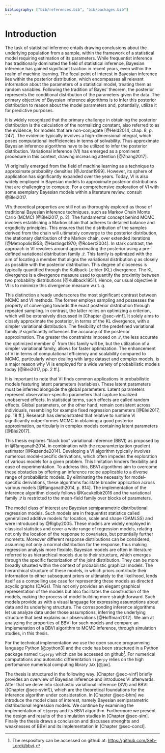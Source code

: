 ```yaml
---
bibliography: ["bib/references.bib", "bib/packages.bib"]
---
```


# Introduction {#sec-intro}

<!-- Start with a nice introduction -->

The task of statistical inference entails drawing conclusions about the underlying population from a sample, within the framework of a statistical model requiring estimation of its parameters. While frequentist inference has traditionally dominated the field of statistical inference, Bayesian inference has gained significant traction in recent years, even within the realm of machine learning. The focal point of interest in Bayesian inference lies within the posterior distribution, which encompasses all relevant information about the parameters of a statistical model, treating them as random variables. Following the tradition of Bayes' theorem, the posterior represents the conditional distribution of the parameters given the data. The primary objective of Bayesian inference algorithms is to infer this posterior distribution to reason about the model parameters and, potentially, utilize it for predictive purposes.

It is widely recognized that the primary challenge in obtaining the posterior distribution is the calculation of the normalizing constant, also referred to as the evidence, for models that are non-conjugate [@Held2014, chap. 8, p. 247]. The evidence typically involves a high-dimensional integral, which poses computational inefficiencies in terms of solvability. Thus approximate Bayesian inference algorithms have to be utilized to infer the posterior distribution. Variational inference (VI) has emerged as a prominent procedure in this context, drawing increasing attention [@Zhang2017].

<!-- Some literature background on VI and gentle introduction -->

VI originally emerged from the field of machine learning as a technique to approximate probability densities [@Jordan1999]. However, its sphere of application has significantly expanded over the years. Today, VI is also widely employed in Bayesian models to approximate posterior distributions that are challenging to compute. For a comprehensive exploration of VI with some exemplary Bayesian models within a literature review, consult @Blei2017. 

VI's theoretical properties are still not as thoroughly explored as those of traditional Bayesian inference techniques, such as Markov Chain Monte Carlo (MCMC) [@Blei2017, p. 2]. The fundamental concept behind MCMC involves establishing a Markov chain that adheres to detailed balance and ergodicity principles. This ensures that the distribution of the samples derived from the chain will ultimately converge to the posterior distribution, the stationary distribution of the Markov chain, over extended iterations [@Metropolis1953; @Hastings1970; @Robert2004]. In stark contrast, the approach in VI revolves around approximating the posterior using a pre-defined variational distribution family $\mathcal{Q}$. This family is optimized with the aim of locating a member that aligns the variational distribution $q$ as closely as possible with the posterior distribution. This degree of closeness is typically quantified through the Kullback-Leibler (KL) divergence. The KL divergence is a divergence measure used to quantify the proximity between two probability distributions [@Kullback1951]. Hence, our usual objective in VI is to minimize this divergence measure w.r.t. $q$.

This distinction already underscores the most significant contrast between MCMC and VI methods. The former employs sampling and possesses the property of converging towards the exact posterior distribution through repeated sampling. In contrast, the latter relies on optimizing a criterion, which will be extensively discussed in [Chapter @sec-vinf]. It solely aims to closely approximate the posterior, in terms of the KL divergence, with a simpler variational distribution. The flexibility of the predefined variational family $\mathcal{Q}$ significantly influences the accuracy of the posterior approximation. The greater the constraints imposed on $\mathcal{Q}$, the less accurate the optimized member $q^{*}$ from this family will be, but the utilization of a simpler variational family, allows for faster optimization. The enhancement of VI in terms of computational efficiency and scalability compared to MCMC, particularly when dealing with large dataset and complex models, is a major reason why VI is employed for a wide variety of probabilistic models today [@Blei2017, pp. 2 ff.].

It is important to note that VI finds common applications in probabilistic models featuring latent parameters (variables). These latent parameters must be inferred alongside the global parameters. Latent parameters represent observation-specific parameters that capture localized unobserved effects. In statistical terms, such effects are called random effects. Global parameters, on the other hand, remain consistent across individuals, resembling for example fixed regression parameters [@Blei2017, pp. 18 ff.]. Research has demonstrated that relative to runtime VI significantly outperformes MCMC in obtaining a good posterior approximation, particularly in complex models containing latent parameters [@Blei2017].

<!-- Information on my thesis -->

This thesis explores "black box" variational inference (BBVI) as proposed by in @Ranganath2014, in combination with the reparamterization gradient estimator [@Rezende2014]. Developing a VI algorithm typically involves numerous model-specific derivations, which often impedes the exploration of various models for a given problem. This limitation hinders flexibility and ease of experimentation. To address this, BBVI algorithms aim to overcome these obstacles by offering an inference recipe applicable to a diverse range of probabilistic models. By eliminating the necessity for model-specific derivations, these algorithms facilitate broader application across various models [@Ranganath2014, p. 814]. The implementation of the inference algorithm closely follows @Kucukelbir2016 and the variational family $\mathcal{Q}$ is restricted to the mean-field family over blocks of parameters. 

The model class of interest are Bayesian semiparametric distributional regression models. Such models are in frequentist statistics called generalized additive models for location, scale and shape (GAMLSS) and were introduced by @Rigby2005. These models are widely employed in classical statistics and cover a wide range of regression models, relating not only the location of the response to covariates, but potentially further moments. Moreover different response distributions can be considered, assuming not only a normal distribution for the response, thus making regression analysis more flexible. Bayesian models are often in literature referred to as hierarchical models due to their structure, which emerges through the specific factorization of the joint distribution. They can be more broadly situated within the context of probabilistic graphical models. The hierarchical structure of these models, in which priors contribute their information to either subsequent priors or ultimately to the likelihood, lends itself as a compelling use case for representing these models as directed acyclic graphs (DAGs). This not only provides an elegant graphical representation of the models but also facilitates the construction of the models, making the process of model building more straightforward. Such models provide us with a visual language for expressing assumptions about data and its underlying structure. The corresponding inference algorithms let us analyze data under those assumptions, inferring the underlying structure that best explains our observations [@Hoffman2012]. We aim at analyzing the properties of BBVI for such models and compare an implemenation of a BBVI algorithm to MCMC inference, through simulation studies, in this thesis. 

For the technical implementation we use the open source programming language Python [@python3] and the code has been structured in a Python package named `tigerpy` which can be accessed on github^[The respository can be accessed on github at: <https://github.com/Seb-Lorek/bbvi>.]. For numerical computations and automatic differentation `tigerpy` relies on the high perfomance numerical computing library `JAX` [@jax].

<!-- Structure of the thesis -->

The thesis is structured in the following way. [Chapter @sec-vinf] briefly provides an overview of Bayesian inference and introduces VI afterwards. After that we delve into stochastic variational inference (SVI) and BBVI ([Chapter @sec-svinf]), which are the theoretical foundations for the inference algorithm under consideration. In [Chapter @sec-bhm] we introduce the model class of interest, namely Bayesian semiparametric distributional regression models. We continue by examining the implementation of `tigerpy` and its BBVI algorithm. Furthermore we present the design and results of the simulation studies in [Chapter @sec-sim]. Finally the thesis draws a conclusion and discusses strenghts and weaknesses of BBVI and its implementation in [Chapter @sec-concl].